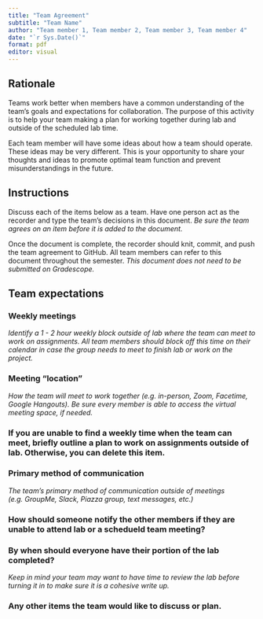 ```yaml
---
title: "Team Agreement"
subtitle: "Team Name"
author: "Team member 1, Team member 2, Team member 3, Team member 4"
date: "`r Sys.Date()`"
format: pdf
editor: visual
---
```


## Rationale

Teams work better when members have a common understanding of the team's goals and expectations for collaboration.
The purpose of this activity is to help your team making a plan for working together during lab and outside of the scheduled lab time.

Each team member will have some ideas about how a team should operate.
These ideas may be very different.
This is your opportunity to share your thoughts and ideas to promote optimal team function and prevent misunderstandings in the future.

## Instructions

Discuss each of the items below as a team.
Have one person act as the recorder and type the team's decisions in this document.
*Be sure the team agrees on an item before it is added to the document.*

Once the document is complete, the recorder should knit, commit, and push the team agreement to GitHub.
All team members can refer to this document throughout the semester.
*This document does not need to be submitted on Gradescope.*

## Team expectations

### Weekly meetings

*Identify a 1 - 2 hour weekly block outside of lab where the team can meet to work on assignments. All team members should block off this time on their calendar in case the group needs to meet to finish lab or work on the project.*

### Meeting "location"

*How the team will meet to work together (e.g. in-person, Zoom, Facetime, Google Hangouts). Be sure every member is able to access the virtual meeting space, if needed.*

### If you are unable to find a weekly time when the team can meet, briefly outline a plan to work on assignments outside of lab. Otherwise, you can delete this item.

### Primary method of communication

*The team's primary method of communication outside of meetings (e.g. GroupMe, Slack, Piazza group, text messages, etc.)*

### How should someone notify the other members if they are unable to attend lab or a schedueld team meeting?

### By when should everyone have their portion of the lab completed?

*Keep in mind your team may want to have time to review the lab before turning it in to make sure it is a cohesive write up.*

### Any other items the team would like to discuss or plan.
